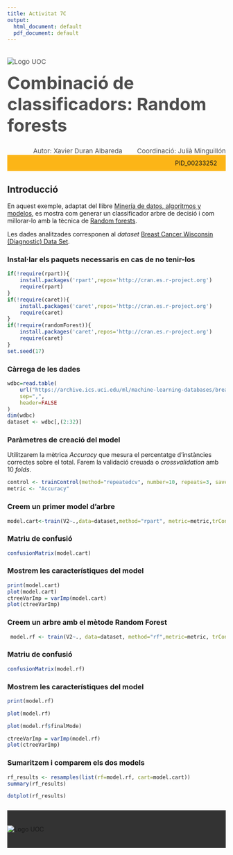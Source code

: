 ```yaml
---
title: Activitat 7C
output:
  html_document: default
  pdf_document: default
---
```




<!--Header-->
<div><div class="row" style="color: #4D4D4D;font-size: 15px;padding-bottom: 20px"><div class="col-md-7"><img src="http://materials.cv.uoc.edu/cdocent/common/img/logo-uoc.png" alt="Logo UOC" class="img-responsive" style="margin:20px 0px 0px"></div><div class="col-md-5"><h1 style="margin:15px 0px 0px;font-size: 40px;">Combinació de classificadors: Random forests</h1><div style="text-align:left;margin-top: 5px;"></div></div></div>


<div class="row" style="color: #4D4D4D;font-size: 15px;padding-bottom: 20px background: #FCB517"><div style="text-align:right;">Autor: Xavier Duran Albareda <span style="margin-left: 30px;">Coordinació: Julià Minguillón</span></div></div>


<div class="row" style="background: #FCB517;padding: 10px 20px;"><div style="text-align:right;">PID_00233252 </div></div>


## Introducció

En aquest exemple, adaptat del llibre [Minería de datos, algoritmos y modelos](http://oer.uoc.edu/libroMD/), es mostra com generar un classificador arbre de decisió i com millorar-lo amb la tècnica de [Random forests](https://en.wikipedia.org/wiki/Random_forest).

Les dades analitzades corresponen al _dataset_ [Breast Cancer Wisconsin (Diagnostic) Data Set](https://www.kaggle.com/uciml/breast-cancer-wisconsin-data).

### Instal·lar els paquets necessaris en cas de no tenir-los

```r
if(!require(rpart)){
    install.packages('rpart',repos='http://cran.es.r-project.org')
    require(rpart)
}
if(!require(caret)){
    install.packages('caret',repos='http://cran.es.r-project.org')
    require(caret)
}
if(!require(randomForest)){
    install.packages('caret',repos='http://cran.es.r-project.org')
    require(caret)
}
set.seed(17)
```

### Càrrega de les dades

```r
wdbc=read.table(
    url("https://archive.ics.uci.edu/ml/machine-learning-databases/breast-cancer-wisconsin/wdbc.data"),
    sep=",",
    header=FALSE
)
dim(wdbc)
dataset <- wdbc[,(2:32)]
```

### Paràmetres de creació del model

Utilitzarem la mètrica _Accuracy_ que mesura el percentatge d'instàncies correctes sobre el total. Farem la validació creuada o _crossvalidation_ amb 10 _folds_.

```r
control <- trainControl(method="repeatedcv", number=10, repeats=3, savePredictions = TRUE)
metric <- "Accuracy"
```

### Creem un primer model d'arbre

```r
model.cart<-train(V2~.,data=dataset,method="rpart", metric=metric,trControl=control)
```

### Matriu de confusió

```r
confusionMatrix(model.cart)
```

###  Mostrem les característiques del model

```r
print(model.cart)
plot(model.cart)
ctreeVarImp = varImp(model.cart)
plot(ctreeVarImp)
```

### Creem un arbre amb el mètode Random Forest

```r
 model.rf <- train(V2~., data=dataset, method="rf",metric=metric, trControl=control)
```

### Matriu de confusió

```r
confusionMatrix(model.rf)
```

###  Mostrem les característiques del model

```r
print(model.rf)
```

```r
plot(model.rf)
```

```r
plot(model.rf$finalMode)
```

```r
ctreeVarImp = varImp(model.rf)
plot(ctreeVarImp)
```

### Sumaritzem i comparem els dos models

```r
rf_results <- resamples(list(rf=model.rf, cart=model.cart))
summary(rf_results)
```

```r
dotplot(rf_results)
```

<!--Footer-->
 <div style="background: #333333;padding: 35px 0px;margin-top: 25px;"><div class="row"><div class="col-sm-12"><img src="http://materials.cv.uoc.edu/cdocent/common/img/logo-uoc-bottom.png" alt="Logo UOC" class="img-responsive" style="margin: 0 auto; display: block;"></div></div></div>
<!--/Footer-->



